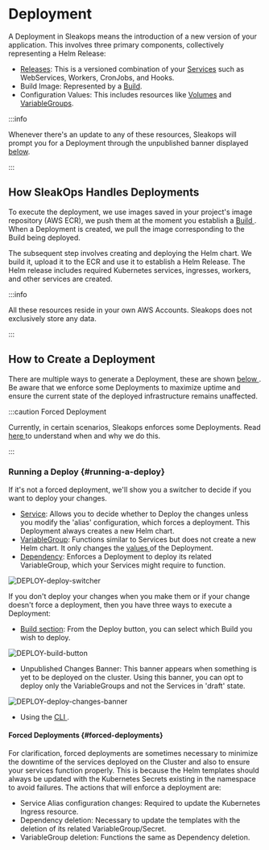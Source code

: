 # Deployment

A Deployment in Sleakops means the introduction of a new version of your application. This involves three primary components, collectively representing a Helm Release:
- [Releases](/release): This is a versioned combination of your [Services](/service) such as WebServices, Workers, CronJobs, and Hooks.
- Build Image: Represented by a [Build](/project/build).
- Configuration Values: This includes resources like [Volumes](/cluster/volumes.mdx) and [VariableGroups](/vargroup).

:::info

Whenever there's an update to any of these resources, Sleakops will prompt you for a Deployment through the unpublished banner displayed [below](#unpublished-banner).

:::

## How SleakOps Handles Deployments

To execute the deployment, we use images saved in your project's image repository (AWS ECR), we push them at the moment you establish a [Build ](/project/build). When a Deployment is created, we pull the image corresponding to the Build being deployed. 

The subsequent step involves creating and deploying the Helm chart. We build it, upload it to the ECR and use it to establish a Helm Release. The Helm release includes required Kubernetes services, ingresses, workers, and other services are created.

:::info

All these resources reside in your own AWS Accounts. Sleakops does not exclusively store any data.

:::

## How to Create a Deployment

There are multiple ways to generate a Deployment, these are shown [below ](#running-a-deploy). Be aware that we enforce some Deployments to maximize uptime and ensure the current state of the deployed infrastructure remains unaffected.

:::caution Forced Deployment

Currently, in certain scenarios, Sleakops enforces some Deployments. Read [here ](#forced-deployments) to understand when and why we do this.

:::

### Running a Deploy {#running-a-deploy}

If it's not a forced deployment, we'll show you a switcher to decide if you want to deploy your changes.

- [Service](/service/index.mdx): Allows you to decide whether to Deploy the changes unless you modify the 'alias' configuration, which forces a deployment. This Deployment always creates a new Helm chart.
- [VariableGroup](/vargroup): Functions similar to Services but does not create a new Helm chart. It only changes the [values ](https://helm.sh/docs/chart_best_practices/values/) of the Deployment.
- [Dependency](/dependency): Enforces a Deployment to deploy its related VariableGroup, which your Services might require to function.

<Zoom overlayBgColorEnd="rgba(255, 255, 255, 0.8)">
  <img src="/img/deployment/DEPLOY-deploy-switcher.png" alt="DEPLOY-deploy-switcher" style={{ height: '125px', width: 'auto' }}/>
</Zoom>

If you don't deploy your changes when you make them or if your change doesn't force a deployment, then you have three ways to execute a Deployment:

- [Build section](/project/build): From the Deploy button, you can select which Build you wish to deploy.
<Zoom overlayBgColorEnd="rgba(255, 255, 255, 0.8)">
  <img src="/img/deployment/DEPLOY-build-button.png" alt="DEPLOY-build-button" style={{ height: '250px', width: 'auto' }}/>
</Zoom>

<a id="unpublished-banner"></a>
- Unpublished Changes Banner: This banner appears when something is yet to be deployed on the cluster. Using this banner, you can opt to deploy only the VariableGroups and not the Services in 'draft' state.
<Zoom overlayBgColorEnd="rgba(255, 255, 255, 0.8)">
  <img src="/img/deployment/DEPLOY-deploy-changes-banner.png" alt="DEPLOY-deploy-changes-banner" style={{ height: '350px', width: 'auto' }}/>
</Zoom>

- Using the [CLI ](/cli).

#### Forced Deployments {#forced-deployments}

For clarification, forced deployments are sometimes necessary to minimize the downtime of the services deployed on the Cluster and also to ensure your services function properly. This is because the Helm templates should always be updated with the Kubernetes Secrets existing in the namespace to avoid failures. The actions that will enforce a deployment are:

- Service Alias configuration changes: Required to update the Kubernetes Ingress resource.
- Dependency deletion: Necessary to update the templates with the deletion of its related VariableGroup/Secret.
- VariableGroup deletion: Functions the same as Dependency deletion.

